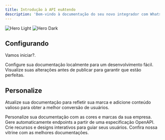 ```yaml
---
title: Introdução à API euAtendo
description: 'Bem-vindo à documentação do seu novo integrador com WhatsApp'
---
```


<img
  className="block dark:hidden"
  src="https://s33.apidevs.app/euatendo/10.png"
  alt="Hero Light"
/>
<img
  className="hidden dark:block"
  src="https://s33.apidevs.app/euatendo/10.png"
  alt="Hero Dark"
/>

## Configurando

Vamos iniciar?.

<CardGroup cols={2}>
  <Card
    title="Instalando"
    icon="pen-to-square"
    href="/essentials/instalando"
  >
    Configure sua documentação localmente para um desenvolvimento fácil.
  </Card>
  <Card 
    title="Primeiros passos"
    icon="image"
    href="/essentials/primeiros-passos"
  >
    Visualize suas alterações antes de publicar para garantir que estão perfeitas.
  </Card>
</CardGroup>

## Personalize

Atualize sua documentação para refletir sua marca e adicione conteúdo valioso para obter a melhor conversão de usuários.

<CardGroup cols={2}>
  <Card
    title="Personalizar Estilo"
    icon="palette"
    href="https://mintlify.com/docs/settings/global"
  >
    Personalize sua documentação com as cores e marcas da sua empresa.
  </Card>
  <Card
    title="Referenciar APIs"
    icon="code"
    href="https://mintlify.com/docs/api-playground/openapi"
  >
    Gere automaticamente endpoints a partir de uma especificação OpenAPI.
  </Card>
  <Card
    title="Adicionar Componentes"
    icon="screwdriver-wrench"
    href="https://mintlify.com/docs/components/accordion"
  >
    Crie recursos e designs interativos para guiar seus usuários.
  </Card>
  <Card
    title="Obtenha Inspiração"
    icon="stars"
    href="https://mintlify.com/customers"
  >
    Confira nossa vitrine com as melhores documentações.
  </Card>
</CardGroup>
